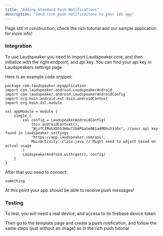 ```yaml
---
title: "Adding Standard Push Notifications"
description: "Send rich push notificaitons to your iOS app"
---
```


<Info> Page still in construction, check the rich tutorial and our sample application for more info! </Info>

### Integration

To use Laudspeaker you need to import Laudspeaker core, and then initialize with the right endpoint, and api key. You can find your api key in Laudspeakers settings page

Here is an example code snippet:

```
package com.laudspeaker.myapplication
import com.laudspeaker.android.LaudspeakerAndroid
import com.laudspeaker.android.LaudspeakerAndroidConfig
import org.koin.android.ext.koin.androidContext
import org.koin.dsl.module

val appModule = module {
    single {
        val config = LaudspeakerAndroidConfig(
            this.androidContext(),
            "WjzfCfRwSXDtG3H6u72b4PGate0B1a4MDhu51j0x", //your api key found in laudspeaker settings
            "https://app.laudspeaker.com/api",
            MainActivity::class.java // Might need to adjust based on actual usage
        )
        LaudspeakerAndroid.with(get(), config)
    }
}
```
After that you need to connect:

```
something
```

At this point your app should be able to receive push messages!

### Testing

To test, you will need a real device, and access to its firebase device token

Then go to the template page and create a push notification, and follow the same steps (just without an image) as in the rich push tutorial
